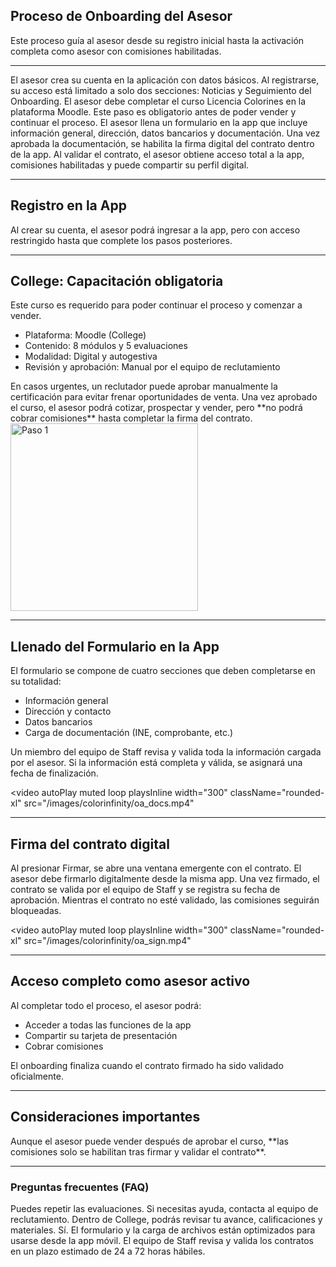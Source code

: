 ## Proceso de Onboarding del Asesor

<Check>
  Este proceso guía al asesor desde su registro inicial hasta la activación
  completa como asesor con comisiones habilitadas.
</Check>

---

<Card title="Paso 1: Registro en la App" icon="user">
  El asesor crea su cuenta en la aplicación con datos básicos. Al registrarse,
  su acceso está limitado a solo dos secciones: Noticias y Seguimiento del
  Onboarding.
</Card>

<Card title="Paso 2: Cursar College (Moodle)" icon="graduation-cap">
  El asesor debe completar el curso Licencia Colorines en la plataforma Moodle.
  Este paso es obligatorio antes de poder vender y continuar el proceso.
</Card>

<Card title="Paso 3: Llenado del formulario" icon="file-lines">
  El asesor llena un formulario en la app que incluye información general,
  dirección, datos bancarios y documentación.
</Card>

<Card title="Paso 4: Firma de contrato" icon="file-signature">
  Una vez aprobada la documentación, se habilita la firma digital del contrato
  dentro de la app.
</Card>

<Card title="Acceso completo como asesor activo" icon="user-check">
  Al validar el contrato, el asesor obtiene acceso total a la app, comisiones
  habilitadas y puede compartir su perfil digital.
</Card>

---

## Registro en la App

<Check>
  Al crear su cuenta, el asesor podrá ingresar a la app, pero con acceso
  restringido hasta que complete los pasos posteriores.
</Check>

---

## College: Capacitación obligatoria

<Note>
  Este curso es requerido para poder continuar el proceso y comenzar a vender.
</Note>

- Plataforma: Moodle (College)
- Contenido: 8 módulos y 5 evaluaciones
- Modalidad: Digital y autogestiva
- Revisión y aprobación: Manual por el equipo de reclutamiento

<Tip>
  En casos urgentes, un reclutador puede aprobar manualmente la certificación
  para evitar frenar oportunidades de venta.
</Tip>

<Check>
  Una vez aprobado el curso, el asesor podrá cotizar, prospectar y vender, pero
  **no podrá cobrar comisiones** hasta completar la firma del contrato.
</Check>

<CardGroup cols={2}>
  <Card title="Información general lote" >
      <img src="/images/colorinfinity/oa_college.png" alt="Paso 1" width="300" />
  </Card>            
</CardGroup>

---

## Llenado del Formulario en la App

<Card title="¿Qué contiene el formulario?" icon="file-lines">
  El formulario se compone de cuatro secciones que deben completarse en su
  totalidad:
</Card>

- Información general
- Dirección y contacto
- Datos bancarios
- Carga de documentación (INE, comprobante, etc.)

<Card title="¿Quién valida el formulario?" icon="user-check">
  Un miembro del equipo de Staff revisa y valida toda la información cargada por
  el asesor.
</Card>

<Check>
  Si la información está completa y válida, se asignará una fecha de
  finalización.
</Check>

<video
  autoPlay
  muted
  loop
  playsInline
  width="300"
  className="rounded-xl"
  src="/images/colorinfinity/oa_docs.mp4"
></video>

---

## Firma del contrato digital

<Card title="Firma del contrato desde la App" icon="pen-to-square">
  Al presionar Firmar, se abre una ventana emergente con el contrato. El asesor
  debe firmarlo digitalmente desde la misma app.
</Card>

<Check>
  Una vez firmado, el contrato se valida por el equipo de Staff y se registra su
  fecha de aprobación.
</Check>

<Warning>
  Mientras el contrato no esté validado, las comisiones seguirán bloqueadas.
</Warning>

<video
  autoPlay
  muted
  loop
  playsInline
  width="300"
  className="rounded-xl"
  src="/images/colorinfinity/oa_sign.mp4"
></video>

---

## Acceso completo como asesor activo

<Check>Al completar todo el proceso, el asesor podrá:</Check>

- Acceder a todas las funciones de la app
- Compartir su tarjeta de presentación
- Cobrar comisiones

<Note>
  El onboarding finaliza cuando el contrato firmado ha sido validado
  oficialmente.
</Note>

---

## Consideraciones importantes

<Info>
  Aunque el asesor puede vender después de aprobar el curso, **las comisiones
  solo se habilitan tras firmar y validar el contrato**.
</Info>

---

### Preguntas frecuentes (FAQ)

<AccordionGroup>

<Accordion title="¿Qué pasa si fallo una evaluación en Moodle?">
  Puedes repetir las evaluaciones. Si necesitas ayuda, contacta al equipo de
  reclutamiento.
</Accordion>

<Accordion title="¿Dónde veo el progreso del curso?">
  Dentro de College, podrás revisar tu avance, calificaciones y materiales.
</Accordion>

<Accordion title="¿Puedo registrar documentos desde el celular?">
  Sí. El formulario y la carga de archivos están optimizados para usarse desde
  la app móvil.
</Accordion>

<Accordion title="¿Cuánto tarda en validarse el contrato?">
  El equipo de Staff revisa y valida los contratos en un plazo estimado de 24 a
  72 horas hábiles.
</Accordion>

</AccordionGroup>
